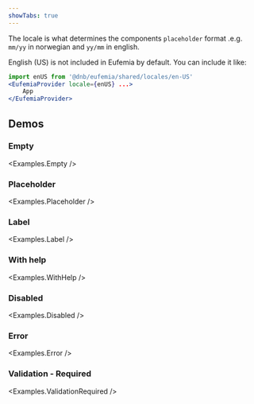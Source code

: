 ```yaml
---
showTabs: true
---
```



The locale is what determines the components `placeholder` format .e.g. `mm/yy` in norwegian and `yy/mm` in english.

<ChangeLocale bottom label="Locale used in the demos:" showUS={true} />

English (US) is not included in Eufemia by default. You can include it like:

```jsx
import enUS from '@dnb/eufemia/shared/locales/en-US'
<EufemiaProvider locale={enUS} ...>
	App
</EufemiaProvider>
```

## Demos

### Empty

<Examples.Empty />

### Placeholder

<Examples.Placeholder />

### Label

<Examples.Label />

### With help

<Examples.WithHelp />

### Disabled

<Examples.Disabled />

### Error

<Examples.Error />

### Validation - Required

<Examples.ValidationRequired />

